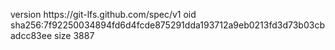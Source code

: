 version https://git-lfs.github.com/spec/v1
oid sha256:7f92250034894fd6d4fcde875291dda193712a9eb0213fd3d73b03cbadcc83ee
size 3887
